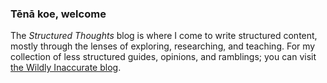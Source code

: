 ### Tēnā koe, welcome

The _Structured Thoughts_ blog is where I come to write structured content, mostly through the lenses of exploring, researching, and teaching. For my collection of less structured guides, opinions, and ramblings; you can visit [the Wildly Inaccurate blog](https://wildlyinaccurate.com/).
